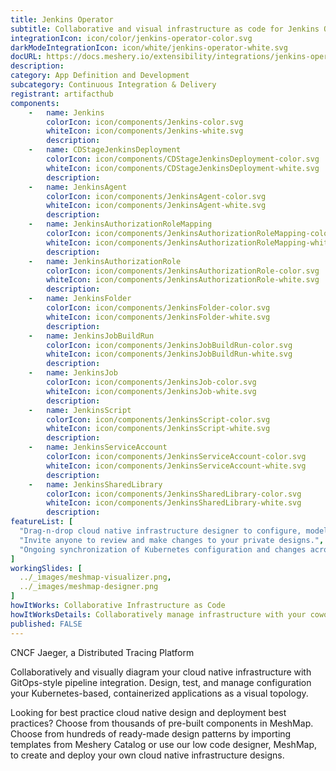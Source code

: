 ```yaml
---
title: Jenkins Operator
subtitle: Collaborative and visual infrastructure as code for Jenkins Operator
integrationIcon: icon/color/jenkins-operator-color.svg
darkModeIntegrationIcon: icon/white/jenkins-operator-white.svg
docURL: https://docs.meshery.io/extensibility/integrations/jenkins-operator
description: 
category: App Definition and Development
subcategory: Continuous Integration & Delivery
registrant: artifacthub
components: 
	-	name: Jenkins
		colorIcon: icon/components/Jenkins-color.svg
		whiteIcon: icon/components/Jenkins-white.svg
		description: 
	-	name: CDStageJenkinsDeployment
		colorIcon: icon/components/CDStageJenkinsDeployment-color.svg
		whiteIcon: icon/components/CDStageJenkinsDeployment-white.svg
		description: 
	-	name: JenkinsAgent
		colorIcon: icon/components/JenkinsAgent-color.svg
		whiteIcon: icon/components/JenkinsAgent-white.svg
		description: 
	-	name: JenkinsAuthorizationRoleMapping
		colorIcon: icon/components/JenkinsAuthorizationRoleMapping-color.svg
		whiteIcon: icon/components/JenkinsAuthorizationRoleMapping-white.svg
		description: 
	-	name: JenkinsAuthorizationRole
		colorIcon: icon/components/JenkinsAuthorizationRole-color.svg
		whiteIcon: icon/components/JenkinsAuthorizationRole-white.svg
		description: 
	-	name: JenkinsFolder
		colorIcon: icon/components/JenkinsFolder-color.svg
		whiteIcon: icon/components/JenkinsFolder-white.svg
		description: 
	-	name: JenkinsJobBuildRun
		colorIcon: icon/components/JenkinsJobBuildRun-color.svg
		whiteIcon: icon/components/JenkinsJobBuildRun-white.svg
		description: 
	-	name: JenkinsJob
		colorIcon: icon/components/JenkinsJob-color.svg
		whiteIcon: icon/components/JenkinsJob-white.svg
		description: 
	-	name: JenkinsScript
		colorIcon: icon/components/JenkinsScript-color.svg
		whiteIcon: icon/components/JenkinsScript-white.svg
		description: 
	-	name: JenkinsServiceAccount
		colorIcon: icon/components/JenkinsServiceAccount-color.svg
		whiteIcon: icon/components/JenkinsServiceAccount-white.svg
		description: 
	-	name: JenkinsSharedLibrary
		colorIcon: icon/components/JenkinsSharedLibrary-color.svg
		whiteIcon: icon/components/JenkinsSharedLibrary-white.svg
		description: 
featureList: [
  "Drag-n-drop cloud native infrastructure designer to configure, model, and deploy your workloads.",
  "Invite anyone to review and make changes to your private designs.",
  "Ongoing synchronization of Kubernetes configuration and changes across any number of clusters."
]
workingSlides: [
  ../_images/meshmap-visualizer.png,
  ../_images/meshmap-designer.png
]
howItWorks: Collaborative Infrastructure as Code
howItWorksDetails: Collaboratively manage infrastructure with your coworkers synchronously sharing the same designs.
published: FALSE
---
```

<p>
CNCF Jaeger, a Distributed Tracing Platform
</p>
<p>
    Collaboratively and visually diagram your cloud native infrastructure with GitOps-style pipeline integration. Design, test, and manage configuration your Kubernetes-based, containerized applications as a visual topology.
</p>
<p>
    Looking for best practice cloud native design and deployment best practices? Choose from thousands of pre-built components in MeshMap. Choose from hundreds of ready-made design patterns by importing templates from Meshery Catalog or use our low code designer, MeshMap, to create and deploy your own cloud native infrastructure designs.
</p>
